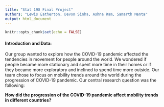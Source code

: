 ```yaml
---
title: "Stat 198 Final Project"
authors: "Lewis Eatherton, Devon Sinha, Ashna Ram, Samarth Menta"
output: html_document
---
```


```r
knitr::opts_chunk$set(echo = FALSE)
```
#### Introduction and Data:

Our group wanted to explore how the COVID-19 pandemic affected the tendencies in movement for people around the world. We wondered if people became more stationary and spent more time in their homes or if they became more exploratory and inclined to spend time more outside. Our team chose to focus on mobility trends around the world during the progression of COVID-19 pandemic. Our central research question was the following: 
 
**How did the progression of the COVID-19 pandemic affect mobility trends in different countries?** 
